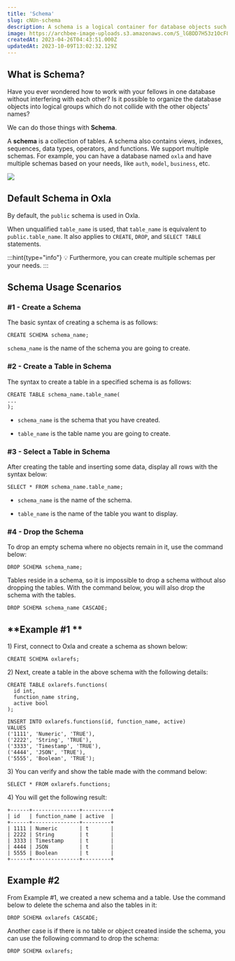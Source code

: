 ```yaml
---
title: 'Schema'
slug: cNUn-schema
description: A schema is a logical container for database objects such as tables, views, functions, and procedures. Let's walk through the multiple schemas we support.
image: https://archbee-image-uploads.s3.amazonaws.com/S_lGBDD7H53z1OcF8Kc79/I66OLvV1_ziFUfyzj10_0_img5232.png
createdAt: 2023-04-26T04:43:51.000Z
updatedAt: 2023-10-09T13:02:32.129Z
---
```


## **What is Schema?**

Have you ever wondered how to work with your fellows in one database without interfering with each other? Is it possible to organize the database objects into logical groups which do not collide with the other objects' names?

We can do those things with **Schema**.&#x20;

A **schema** is a collection of tables. A schema also contains views, indexes, sequences, data types, operators, and functions. We support multiple schemas. For example, you can have a database named `oxla` and have multiple schemas based on your needs, like `auth`, `model`, `business`, etc.

![](https://archbee-image-uploads.s3.amazonaws.com/S_lGBDD7H53z1OcF8Kc79/dwZKCnYfbiCnec6P1XYsK_schema.png)

## **Default Schema in Oxla**

By default, the `public` schema is used in Oxla.&#x20;

When unqualified `table_name` is used, that `table_name` is equivalent to `public.table_name`. It also applies to `CREATE`, `DROP`, and `SELECT TABLE` statements.

:::hint{type="info"}
💡 Furthermore, you can create multiple schemas per your needs.&#x20;
:::

## **Schema Usage Scenarios**

### **#1 - Create a Schema**

The basic syntax of creating a schema is as follows:

```pgsql
CREATE SCHEMA schema_name;
```

`schema_name` is the name of the schema you are going to create.

### **#2 - Create a Table in Schema**

The syntax to create a table in a specified schema is as follows:

```pgsql
CREATE TABLE schema_name.table_name(
...
);
```

*   `schema_name` is the schema that you have created.

*   `table_name` is the table name you are going to create.

### **#3 - Select a Table in Schema**

After creating the table and inserting some data, display all rows with the syntax below:&#x20;

```pgsql
SELECT * FROM schema_name.table_name;
```

*   `schema_name` is the name of the schema.

*   `table_name` is the name of the table you want to display.

### **#4 - Drop the Schema**

To drop an empty schema where no objects remain in it, use the command below:

```pgsql
DROP SCHEMA schema_name;
```

Tables reside in a schema, so it is impossible to drop a schema without also dropping the tables. With the command below, you will also drop the schema with the tables.

```pgsql
DROP SCHEMA schema_name CASCADE;
```

## **Example #1 **

1\) First, connect to Oxla and create a schema as shown below:

```pgsql
CREATE SCHEMA oxlarefs;
```

2\) Next, create a table in the above schema with the following details:

```pgsql
CREATE TABLE oxlarefs.functions(
  id int,
  function_name string,
  active bool
);

INSERT INTO oxlarefs.functions(id, function_name, active)
VALUES 
('1111', 'Numeric', 'TRUE'),
('2222', 'String', 'TRUE'),
('3333', 'Timestamp', 'TRUE'),
('4444', 'JSON', 'TRUE'),
('5555', 'Boolean', 'TRUE');
```

3\) You can verify and show the table made with the command below:

```pgsql
SELECT * FROM oxlarefs.functions;
```

4\) You will get the following result:

```pgsql
+------+---------------+---------+
| id   | function_name | active  |
+------+---------------+---------+
| 1111 | Numeric       | t       |
| 2222 | String        | t       |
| 3333 | Timestamp     | t       |
| 4444 | JSON          | t       |
| 5555 | Boolean       | t       |
+------+---------------+---------+
```

## **Example #2**

From Example #1, we created a new schema and a table. Use the command below to delete the schema and also the tables in it:

```pgsql
DROP SCHEMA oxlarefs CASCADE;
```

Another case is if there is no table or object created inside the schema, you can use the following command to drop the schema:

```pgsql
DROP SCHEMA oxlarefs;
```


